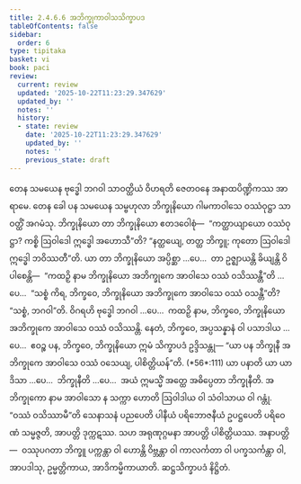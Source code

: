 ```yaml
---
title: 2.4.6.6 အဘိက္ခုကာဝါသသိက္ခာပဒ
tableOfContents: false
sidebar:
  order: 6
type: tipitaka
basket: vi
book: paci
review:
  current: review
  updated: '2025-10-22T11:23:29.347629'
  updated_by: ''
  notes: ''
  history:
  - state: review
    date: '2025-10-22T11:23:29.347629'
    updated_by: ''
    notes: ''
    previous_state: draft
---
```



<ReviewStatus review={frontmatter.review} showDetails={true} />

<HypothesisAnnotation frontmatter={frontmatter} />

<DynamicBreadcrumb />

<Division number="1046" book="paci" e="ch" v="2" p="411">

<Paragraph number="3145" book="paci">
တေန သမယေန ဗုဒ္ဓေါ ဘဂဝါ သာဝတ္ထိယံ ဝိဟရတိ ဇေတဝနေ အနာထပိဏ္ဍိကဿ အာရာမေ. တေန ခေါ ပန သမယေန သမ္ဗဟုလာ ဘိက္ခုနိယော ဂါမကာဝါသေ ဝဿံဝုဋ္ဌာ သာဝတ္ထိံ အဂမံသု. ဘိက္ခုနိယော တာ ဘိက္ခုနိယော ဧတဒဝေါစုံ—  “ကတ္ထာယျာယော ဝဿံဝုဋ္ဌာ? ကစ္စိ ဩဝါဒေါ ဣဒ္ဓေါ အဟောသီ”တိ? “နတ္ထယျေ, တတ္ထ ဘိက္ခူ; ကုတော ဩဝါဒေါ ဣဒ္ဓေါ ဘဝိဿတီ”တိ.
</Paragraph>

<Paragraph number="3146" book="paci">
ယာ တာ ဘိက္ခုနိယော အပ္ပိစ္ဆာ …ပေ…  တာ ဥဇ္ဈာယန္တိ ခိယျန္တိ ဝိပါစေန္တိ—  “ကထဉှိ နာမ ဘိက္ခုနိယော အဘိက္ခုကေ အာဝါသေ ဝဿံ ဝသိဿန္တီ”တိ …ပေ…  “သစ္စံ ကိရ, ဘိက္ခဝေ, ဘိက္ခုနိယော အဘိက္ခုကေ အာဝါသေ ဝဿံ ဝသန္တီ”တိ? “သစ္စံ, ဘဂဝါ”တိ. ဝိဂရဟိ ဗုဒ္ဓေါ ဘဂဝါ …ပေ…  ကထဉှိ နာမ, ဘိက္ခဝေ, ဘိက္ခုနိယော အဘိက္ခုကေ အာဝါသေ ဝဿံ ဝသိဿန္တိ. နေတံ, ဘိက္ခဝေ, အပ္ပသန္နာနံ ဝါ ပသာဒါယ …ပေ…  ဧဝဉ္စ ပန, ဘိက္ခဝေ, ဘိက္ခုနိယော ဣမံ သိက္ခာပဒံ ဥဒ္ဒိသန္တု—
</Paragraph>

</Division>
<Division number="1047" book="paci" e="ch" v="2" p="412">

<Paragraph number="3147" book="paci">
<Emphasis>“ယာ ပန ဘိက္ခုနီ အဘိက္ခုကေ အာဝါသေ ဝဿံ ဝသေယျ, ပါစိတ္တိယန်”</Emphasis>တိ. (*56*:<Emphasis>111</Emphasis>)
</Paragraph>

</Division>
<Division number="1048" book="paci" e="ch" v="2" p="412">

<Paragraph number="3148" book="paci">
<Emphasis>ယာ ပနာ</Emphasis>တိ ယာ ယာဒိသာ …ပေ…  <Emphasis>ဘိက္ခုနီ</Emphasis>တိ …ပေ…  အယံ ဣမသ္မိံ အတ္ထေ အဓိပ္ပေတာ ဘိက္ခုနီတိ.
</Paragraph>

<Paragraph number="3149" book="paci">
<Emphasis>အဘိက္ခုကော</Emphasis> နာမ အာဝါသော န သက္ကာ ဟောတိ ဩဝါဒါယ ဝါ သံဝါသာယ ဝါ ဂန္တုံ. “ဝဿံ ဝသိဿာမီ”တိ သေနာသနံ ပညပေတိ ပါနီယံ ပရိဘောဇနီယံ ဥပဋ္ဌပေတိ ပရိဝေဏံ သမ္မဇ္ဇတိ, အာပတ္တိ ဒုက္ကဋဿ. သဟ အရုဏုဂ္ဂမနာ အာပတ္တိ ပါစိတ္တိယဿ.
</Paragraph>

</Division>
<Division number="1049" book="paci" e="ch" v="2" p="412">

<Paragraph number="3150" book="paci">
အနာပတ္တိ—  ဝဿုပဂတာ ဘိက္ခူ ပက္ကန္တာ ဝါ ဟောန္တိ ဝိဗ္ဘန္တာ ဝါ ကာလင်္ကတာ ဝါ ပက္ခသင်္ကန္တာ ဝါ, အာပဒါသု, ဥမ္မတ္တိကာယ, အာဒိကမ္မိကာယာတိ.

</Paragraph>
</Division>

<Paragraph number="3151" type="center" book="paci">
ဆဋ္ဌသိက္ခာပဒံ နိဋ္ဌိတံ.
</Paragraph>